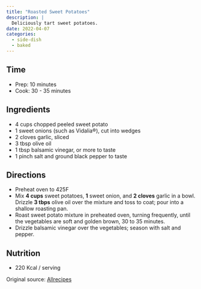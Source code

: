 ```yaml
---
title: "Roasted Sweet Potatoes"
description: |
  Deliciously tart sweet potatoes.
date: 2022-04-07
categories:
  - side-dish
  - baked
---
```


## Time

* Prep: 10 minutes
* Cook: 30 - 35 minutes

## Ingredients

* 4 cups chopped peeled sweet potato
* 1 sweet onions (such as Vidalia®), cut into wedges 
* 2 cloves garlic, sliced
* 3 tbsp olive oil
* 1 tbsp balsamic vinegar, or more to taste
* 1 pinch salt and ground black pepper to taste

## Directions

* Preheat oven to 425F
* Mix **4 cups** sweet potatoes, **1** sweet onion, and **2 cloves** garlic in a bowl. 
Drizzle **3 tbps** olive oil over the mixture and toss to coat; pour into a shallow roasting pan.
* Roast sweet potato mixture in preheated oven, turning frequently, until the vegetables are soft and golden brown, 30 to 35 minutes. 
* Drizzle balsamic vinegar over the vegetables; season with salt and pepper.

## Nutrition

* 220 Kcal / serving

Original source: [Allrecipes](https://www.allrecipes.com/recipe/241834/oven-roasted-sweet-potatoes/)

